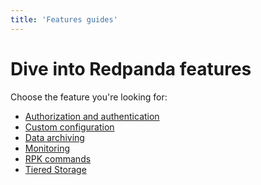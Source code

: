 ```yaml
---
title: 'Features guides'
---
```


<head>
    <meta name="title" content="Features guides | Redpanda Docs"/>
    <meta name="description" content="Redpanda features guides index."/>
</head>

# Dive into Redpanda features

Choose the feature you're looking for:

- [Authorization and authentication](/docs/security/acls) 
- [Custom configuration](/docs/cluster-administration/configuration) 
- [Data archiving](/docs/data-management/data-archiving) 
- [Monitoring](/docs/cluster-administration/monitoring) 
- [RPK commands](/docs/reference/rpk-commands)
- [Tiered Storage](/docs/data-management/tiered-storage)
